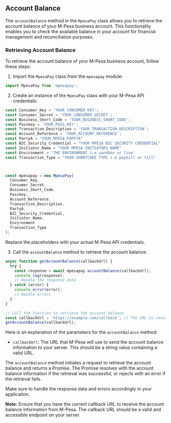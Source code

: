 ## Account Balance

The `accountBalance` method in the `MpesaPay` class allows you to retrieve the account balance of your M-Pesa business account. This functionality enables you to check the available balance in your account for financial management and reconciliation purposes.

### Retrieving Account Balance

To retrieve the account balance of your M-Pesa business account, follow these steps:

1. Import the `MpesaPay` class from the `mpesapay` module:

```javascript
import MpesaPay from 'mpesapay';
```

2. Create an instance of the `MpesaPay` class with your M-Pesa API credentials:

```javascript
const Consumer_Key = 'YOUR_CONSUMER_KEY';
const Consumer_Secret = 'YOUR_CONSUMER_SECRET';
const Business_Short_Code = 'YOUR_BUSINESS_SHORT_CODE';
const Passkey = 'YOUR_PASS_KEY';
const Transaction_Description = 'YOUR_TRANSACTION_DESCRIPTION';
const Account_Reference = 'YOUR_ACCOUNT_REFERENCE';
const PartyA = "YOUR_MPESA_PARTYA"
const B2C_Security_Credential = "YOUR MPESA B2C SECURITY CREDENTIAL"
const Initiator_Name = "YOUR MPESA INITIATORS NAME"
const Environment = 'THE ENVIRONMENT i.e sandbox or live'
const Transaction_Type = "YOUR SHORTCODE TYPE i.e paybill or till"



const mpesapay = new MpesaPay(
  Consumer_Key,
  Consumer_Secret,
  Business_Short_Code,
  Passkey,
  Account_Reference,
  Transaction_Description,
  PartyA,
  B2C_Security_Credential,
  Initiator_Name,
  Environment
  Transaction_Type
);
```

Replace the placeholders with your actual M-Pesa API credentials.

3. Call the `accountBalance` method to retrieve the account balance:

```javascript
async function getAccountBalance(callbackUrl) {
  try {
    const response = await mpesapay.accountBalance(callbackUrl);
    console.log(response);
    // Handle the response data
  } catch (error) {
    console.error(error);
    // Handle errors
  }
}

// Call the function to retrieve the account balance
const callbackUrl = 'https://example.com/callback'; // The URL to receive the account balance information
getAccountBalance(callbackUrl);
```

Here is an explanation of the parameters for the `accountBalance` method:

- `callbackUrl`: The URL that M-Pesa will use to send the account balance information to your server. This should be a string value containing a valid URL.

The `accountBalance` method initiates a request to retrieve the account balance and returns a Promise. The Promise resolves with the account balance information if the retrieval was successful, or rejects with an error if the retrieval fails.

Make sure to handle the response data and errors accordingly in your application.

**Note:** Ensure that you have the correct callback URL to receive the account balance information from M-Pesa. The callback URL should be a valid and accessible endpoint on your server.

